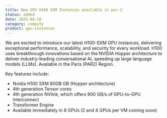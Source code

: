 ```yaml
---
title: New GPU H100 SXM Instances available in par-2
status: added
date: 2025-04-18
category: compute
product: gpu-instances
---
```


We are excited to introduce our latest H100-SXM GPU Instances, delivering exceptional performance, scalability, and security for every workload. H100 uses breakthrough innovations based on the NVIDIA Hopper architecture to deliver industry-leading conversational AI, speeding up large language models (LLMs). Available in the Paris (PAR2) Region.

Key features include:

- Nvidia H100 SXM 80GB GB (Hopper architecture)
- 4th generation Tensor cores
- 4th generation NVlink, which offers 900 GB/s of GPU-to-GPU interconnect
- Transformer Engine
- Available immediately in 8 GPUs (2 and 4 GPUs per VM coming soon)


